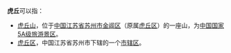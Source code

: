 '''虎丘'''可以指：
* [[虎丘山|虎丘山]]，位于[[中华人民共和国|中国]][[江苏省|江苏省]][[苏州市|苏州市]][[金阊区|金阊区]]（原属[[虎丘区|虎丘区]]）的一座山，为[[中国国家5A级旅游景区|中国国家5A级旅游景区]]。
* [[虎丘区|虎丘区]]，中国江苏省苏州市下辖的一个[[市辖区|市辖区]]。
{{disambig|Cat=二字中國地名消歧義}}